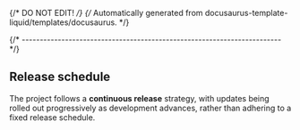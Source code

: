 {/* DO NOT EDIT! */}
{/* Automatically generated from docusaurus-template-liquid/templates/docusaurus. */}

{/* ------------------------------------------------------------------------ */}

## Release schedule

The project follows a **continuous release** strategy, with updates
being rolled out progressively as development advances, rather than
adhering to a fixed release schedule.
